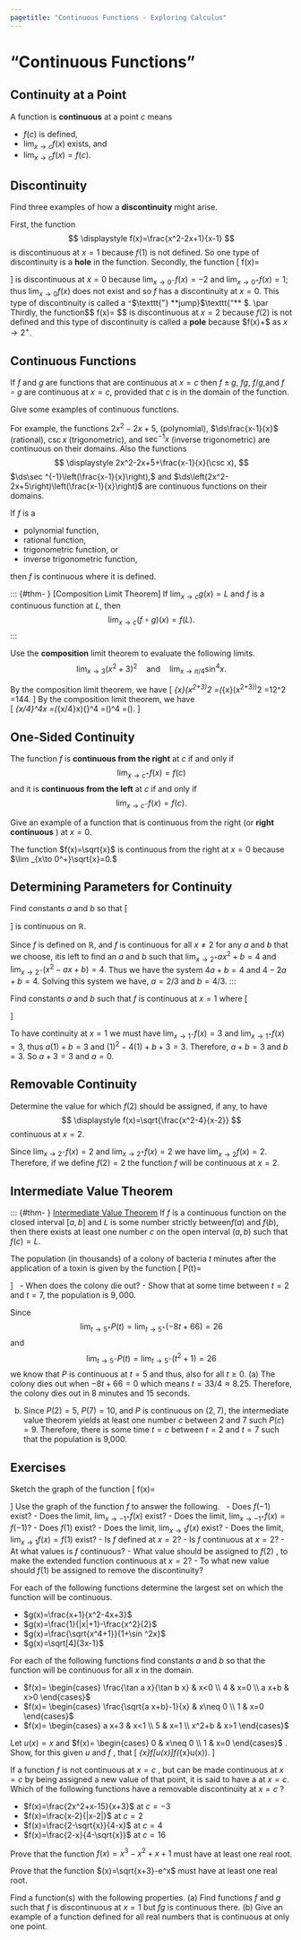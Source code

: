 ```yaml
---
pagetitle: "Continuous Functions - Exploring Calculus"
---
```

# "Continuous Functions"

## Continuity at a Point


::: {#def- } 
A function is \index{continuous} **continuous**  at a point $c$ means 
 
- $f(c)$ is defined,
- $\lim _{x\to c}f(x)$ exists, and 
- $\lim _{x\to c}f(x)=f(c).$
 
::: 

## Discontinuity


::: {#exm- } 
Find three examples of how a \index{discontinuity} **discontinuity**  might arise.
::: 

::: {.solution }   
 First, the function 
 $$
  \displaystyle f(x)=\frac{x^2-2x+1}{x-1}
 $$ 
 is discontinuous at $x=1$ because $f(1)$ is not defined. 
 So one type of discontinuity is a \index{hole} **hole**  in the function. 
 \par
 Secondly, the function 
\[
f(x)=
\begin{cases}
x^2+1 & x\geq 0 \\ -x^2-2 & x<0
\end{cases}
\]
is discontinuous at $x=0$ because $\lim _{x\to 0^-}f(x)=-2$ and $\lim _{x\to 0^+}f(x)=1;$ thus $\lim _{x\to 0}f(x)$ does not exist and so $f$ has a discontinuity at $x=0.$ 
This type of discontinuity is called a $\texttt{"}$\index{jump}$\texttt{"} **jump}$\texttt{"** $. 
\par
Thirdly, the function
$$
f(x)=\frac{x-1}{x-2}
$$ 
is discontinuous at $x=2$ because $f(2)$ is not defined and this type of discontinuity is called a \index{pole} **pole**  because $f(x)\to+\infty $ as $x\to 2^+$. 
::: 

## Continuous Functions


::: {#thm- } 
If $f$ and $g$ are functions that are continuous at $x=c$ then $f\pm g,$ $f g,$ $f/g,$and $f\circ g$ are continuous at $x=c,$ provided that $c$ is in the domain of the function. 
::: 

::: {#exm- }  
Give some examples of continuous functions.
::: 

::: {.solution }   
For example, the functions $2x^2-2x+5,$ (polynomial), $\ds\frac{x-1}{x}$ (rational), $\csc  x$ (trigonometric), and $\sec ^{-1}x$ (inverse trigonometric) are continuous on their domains. 
Also the functions 
$$
 \displaystyle 2x^2-2x+5+\frac{x-1}{x}(\csc  x),
$$ 
$\ds\sec ^{-1}\left(\frac{x-1}{x}\right),$ and $\ds\left(2x^2-2x+5\right)\left(\frac{x-1}{x}\right)$ are continuous functions on their domains. 
::: 


::: {#thm- } 
If $f$ is a 
 
- polynomial function, 
- rational function, 
- trigonometric function, or 
- inverse trigonometric function, 
 
then $f$ is continuous where it is defined.
::: 


::: {#thm- } [Composition Limit Theorem]
If $\lim _{x\to c}g(x)=L$ and $f$ is a continuous function at $L,$ then 
$$
\lim _{x\to c}(f\circ g)(x)=f(L).
$$
::: 


::: {#exm- } 
Use the \index{composition} **composition**  limit theorem to evaluate the following limits. 
$$
\lim _{x\to 3} \left(x^2+3\right)^2
\quad\text{and}\quad
\lim _{x\to \pi /4} \sin ^4 x.
$$
::: 


::: {.solution }   
By the composition limit theorem, we have 
\[
\lim _{x\to 3}\left(x^2+3\right)^2 
=\left(\lim _{x\to 3}\left(x^2+3\right)\right)^2
=12^2
=144.
\]
By the composition limit theorem, we have  
\[
\lim _{x\to \pi /4}\sin ^4x
=\left(\lim _{x\to \pi /4}\sin  x\right){}^4
=\left(\frac{\sqrt{2}}{2}\right)^4
=\left(\frac{1}{4}\right).
\square\]
::: 

## One-Sided Continuity


::: {#def- } 
The function $f$ is \index{continuous from the right} **continuous from the right**  at $c$ if and only if 
$$
\lim _{x\to c^+}f(x)=f(c)
$$ 
and it is \index{continuous from the left} **continuous from the left**  at $c$ if and only if 
$$
\lim _{x\to c^-}f(x)=f(c).
$$
::: 


::: {#exm- }  
Give an example of a function that is continuous from the right (or \index{right continuous} **right continuous** ) at $x=0.$
::: 

::: {.solution }   
The function $f(x)=\sqrt{x}$ is continuous from the right at $x=0$ because $\lim _{x\to 0^+}\sqrt{x}=0.$ 
::: 

## Determining Parameters for Continuity


::: {#exm- } 
Find constants $a$ and $b$ so that 
\[
\begin{cases}
a x^2+b & x>2 \\ 4 & x=2 \\ x^2-a x+b & x<2
\end{cases}
\]
is continuous on $\mathbb{R}$.
::: 

::: {.solution }   
Since $f$ is defined on $\mathbb{R},$ and $f$ is continuous for all $x\neq 2$ for any $a$ and $b$ that we choose, itis left to find an $a$ and $b$ such that  $\lim _{x\to 2^+}a x^2+b=4$ and $\lim _{x\to 2^-}\left(x^2-a x+b\right)=4.$
Thus we have the system $4 a+b=4$ and $4-2 a+b=4.$ 
Solving this system we have, $a=2/3$ and $b=4/3.$ 
 ::: 


::: {#exm- } 
Find constants $a$ and $b$ such that $f$ is continuous at $x=1$ where 
\[
\begin{cases}
a x+b & x>1 \\ 3 & x=1 \\ x^2-4x+b+3 & x<1
\end{cases}
\]
::: 

::: {.solution }   
To have continuity at $x=1$ we must have $\lim _{x\to 1^-}f(x)=3$ and $\lim _{x\to 1^+}f(x)=3,$ thus $a (1)+b=3$ and $(1)^2-4(1)+b+3=3.$ 
Therefore, $a+b=3$ and $b=3.$ 
So $a+3=3$ and $a=0.$ 
::: 

## Removable Continuity


::: {#exm- } 
Determine the value for which $f(2)$ should be assigned, if any, to have 
$$
 \displaystyle f(x)=\sqrt{\frac{x^2-4}{x-2}}
$$ 
continuous at $x=2.$
::: 

::: {.solution }   
Since $\lim _{x\to 2^-}f(x)=2$ and $\lim _{x\to 2^+}f(x)=2$ we have $\lim _{x\to 2}f(x)=2.$ 
Therefore, if we define $f(2)=2$ the function $f$ will be continuous at $x=2.$ 
::: 

## Intermediate Value Theorem


::: {#thm- } [Intermediate Value Theorem]
If $f$ is a continuous function on the closed interval $[a,b]$ and $L$ is some number strictly between$f(a)$ and $f(b)$, then there exists at least one number $c$ on the open interval $(a,b)$ such that $f(c)=L.$
::: 


::: {#exm- } 
The population (in thousands) of a colony of bacteria $t$ minutes after the application of a toxin is given by the function 
\[
P(t)=
\begin{cases}
t^2+1 & \text{if } 0\leq t<5 \\ -8t+66 & \text{if } t\geq 5
\end{cases}
\]
\ 
- When does the colony die out?
- Show that at some time between $t=2$ and $t=7,$ the population is $9,000.$
 
::: 

::: {.solution }   
Since 
$$
\lim _{t\to 5^+}P(t)=\lim _{t\to 5^+}(-8t+66)=26
$$ 
and 
$$
\lim _{t\to 5^-}P(t)=\lim _{t\to 5^-}\left(t^2+1\right)=26$$  we know that $P$ is continuous at $t=5$ and thus, also for all $t\geq 0.$ 
(a) The colony dies out when $-8t+66=0$ which means $t=33/4\approx 8.25.$ 
Therefore, the colony dies out in 8 minutes and 15 seconds. 
\par
(b) Since $P(2)=5,$ $P(7)=10,$ and $P$ is continuous on $(2,7),$ the intermediate value theorem yields at least one number $c$ between 2 and 7 such $P(c)=9.$ 
Therefore, there is some time $t=c$ between $t=2$ and $t=7$ such that the population is 9,000. 
::: 


## Exercises

::: {#exr- } 
Sketch the graph of the function 
\[ 
f(x)=
\begin{cases}
x^2-1 & -1\leq  x<0 \\ 2x & 0<x<1 \\ 1 & x=1 \\ -2x+4 & 1<x<2 \\ 0 & 2<x<3.
\end{cases} 
\]
Use the graph of the function $f$  to answer the following.
\ 
- Does $f(-1)$  exist?
- Does the limit, $\lim _{x\to -1^+}f(x)$  exist?
- Does the limit, $\lim _{x\to -1^+}f(x)=f(-1)$?
- Does $f(1)$  exist?
- Does the limit, $\lim _{x\to 1}f(x)$  exist?
- Does the limit, $\lim _{x\to 1}f(x)=f(1)$  exist?
- Is $f$  defined at $x=2?$ 
- Is $f$  continuous at $x=2?$ 
- At what values is $f$  continuous?
- What value should be assigned to $f(2)$ , to make the extended function continuous at $x=2?$ 
- To what new value should $f(1)$  be assigned to remove the discontinuity?
 
::: 

::: {#exr- } 
For each of the following functions determine the largest set on which the function will be continuous. 
 
- $g(x)=\frac{x+1}{x^2-4x+3}$ 
- $g(x)=\frac{1}{|x|+1}-\frac{x^2}{2}$ 
- $g(x)=\frac{\sqrt{x^4+1}}{1+\sin ^2x}$ 
- $g(x)=\sqrt[4]{3x-1}$ 
 
::: 

::: {#exr- } 
For each of the following functions find constants $a$  and $b$  so that the function will be continuous for all $x$  in the domain.
 
- $f(x)=
\begin{cases}
\frac{\tan  a x}{\tan  b x} & x<0 \\ 4 & x=0 \\ a x+b & x>0
\end{cases}
$ 
- $f(x)=
\begin{cases}
\frac{\sqrt{a x+b}-1}{x} & x\neq 0 \\ 1 & x=0
\end{cases}
$  
- $f(x)=
\begin{cases}
a x+3 & x<1 \\ 5 & x=1 \\ x^2+b & x>1
\end{cases}
$ 
 
::: 

::: {#exr- } 
Let $u(x)=x$  and 
$f(x)=
\begin{cases}
0 & x\neq 0 \\ 1 & x=0
\end{cases}
$ . 
Show, for this given $u$  and $f$ , that 
\[
\lim _{x\to 0}f[u(x)]\neq f\left(\lim _{x\to 0}u(x)\right).
\]
::: 

::: {#exr- } 
If a function $f$  is not continuous at $x=c$ , but can be made continuous at $x=c$  by being assigned a new value of that point, it is said to have a \emph{removable discontinuity} at $x=c.$  Which of the following functions have a removable discontinuity at $x=c$ ?
 
- $f(x)=\frac{2x^2+x-15}{x+3}$  at $c=-3$ 
- $f(x)=\frac{x-2}{|x-2|}$  at $c=2$ 
- $f(x)=\frac{2-\sqrt{x}}{4-x}$  at $c=4$ 
- $f(x)=\frac{2-x}{4-\sqrt{x}}$  at $c=16$ 
 
::: 

::: {#exr- } 
Prove that the function $f(x)=x^3-x^2+x+1$  must have at least one real root. 
::: 

::: {#exr- } 
Prove that the function $(x)=\sqrt{x+3}-e^x$  must have at least one real root. 
::: 

::: {#exr- } 
Find a function(s) with the following properties. (a) Find functions $f$  and $g$  such that $f$  is discontinuous at $x=1$  but $f g$  is continuous there. (b) Give an example of a function defined for all real numbers that is continuous at only one point. 
::: 




